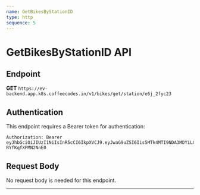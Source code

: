 ```yaml
---
name: GetBikesByStationID
type: http
sequence: 5
---
```


# GetBikesByStationID API

## Endpoint
**GET** `https://ev-backend.app.k8s.coffeecodes.in/v1/bikes/get/station/e6j_2fyc23`

## Authentication
This endpoint requires a Bearer token for authentication:

```plaintext
Authorization: Bearer eyJhbGciOiJIUzI1NiIsInR5cCI6IkpXVCJ9.eyJwaG9uZSI6Iis5MTk4MTI9NDA3MDYiLCJ1aWQiOiJhZnJ3dXZkXzFqIn0.se2WRRJhST9uvOyhTwunvJiiMYD-RYfKqfXPMN2NnE0
```

## Request Body
No request body is needed for this endpoint.

---

